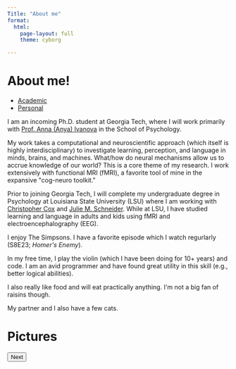 ```yaml
---
Title: "About me"
format:
  html:
    page-layout: full
    theme: cyborg

---
```


# About me!

```{=html}
<ul class="nav nav-tabs" role="tablist">
  <li class="nav-item" role="presentation">
    <a class="nav-link active" data-bs-toggle="tab" href="#home" aria-selected="true" role="tab">Academic</a>
  </li>
  <li class="nav-item" role="presentation">
    <a class="nav-link" data-bs-toggle="tab" href="#profile" aria-selected="false" tabindex="-1" role="tab">Personal</a>
  </li>
</ul>
<div id="myTabContent" class="tab-content">
  <div class="tab-pane fade show active" id="home" role="tabpanel">
    <p>I am an incoming Ph.D. student at Georgia Tech, where I will work primarily with <a href="https://psychology.gatech.edu/people/anna-ivanova">Prof. Anna (Anya) Ivanova</a> in the School of Psychology.</p>

    <p>My work takes a computational and neuroscientific approach (which itself is highly interdisciplinary) to investigate learning, perception, and language in minds, brains, and machines. What/how do neural mechanisms allow us to accrue knowledge of our world? This is a core theme of my research. I work extensively with functional MRI (fMRI), a favorite tool of mine in the expansive "cog-neuro toolkit." </p>

    <p>Prior to joining Georgia Tech, I will complete my undergraduate degree in Psychology at Louisiana State University (LSU) where I am working with <a href="https://www.lsu.edu/hss/psychology/faculty/cognitive/cox.php">Christopher Cox</a> and <a href="https://juschnei.wixsite.com/lendlab/dr-julie-m-schneider">Julie M. Schneider</a>. While at LSU, I have studied learning and language in adults and kids using fMRI and electroencephalography (EEG).</p>
  </div>
  <div class="tab-pane fade" id="profile" role="tabpanel">
    <p>I enjoy The Simpsons. I have a favorite episode which I watch regurlarly (S8E23; <em>Homer's Enemy</em>).</p>

    <p>In my free time, I play the violin (which I have been doing for 10+ years) and code. I am an avid programmer and have found great utility in this skill (e.g., better logical abilities).</p>

    <p>I also really like food and will eat practically anything. I'm not a big fan of raisins though. </p>

    <p>My partner and I also have a few cats.</p>
  </div>
</div>

```

# Pictures

```{=html}
<html lang="en">
<head>
  <meta charset="UTF-8">
  <meta name="viewport" content="width=device-width, initial-scale=1.0">
  <title>Click Through Pictures</title>
  <style>
    .image-container {
      text-align: center;
    }
    .image-container img {
      max-width: 100%;
      height: auto;
      display: none; /* Hide all images by default */
    }
  </style>
</head>
<body>
  <div class="image-container">
    <img src="images/bauhaus_brain1.png" alt="Bauhaus Brain" width=400px>
    <img src="images/jango.jpg" alt="Bauhaus Brain" width=400px>
    <img src="images/jinx.jpg" alt="Bauhaus Brain" width=400px>
    <img src="images/winston.jpg" alt="Bauhaus Brain" width=400px>
    <!-- Add more images as needed -->
  </div>
  <button type="button" class="btn btn-outline-dark mt-2" onclick="nextImage()">Next</button>

  <script>
    let currentImageIndex = 0;
    const images = document.querySelectorAll('.image-container img');

    function showImage(index) {
      if (index < 0) {
        index = images.length - 1;
      } else if (index >= images.length) {
        index = 0;
      }

      // Hide all images
      images.forEach(image => image.style.display = 'none');

      // Show the selected image
      images[index].style.display = 'block';
      currentImageIndex = index;
    }

    function nextImage() {
      showImage(currentImageIndex + 1);
    }

    // Show the first image initially
    showImage(0);
  </script>
</body>
</html>
```